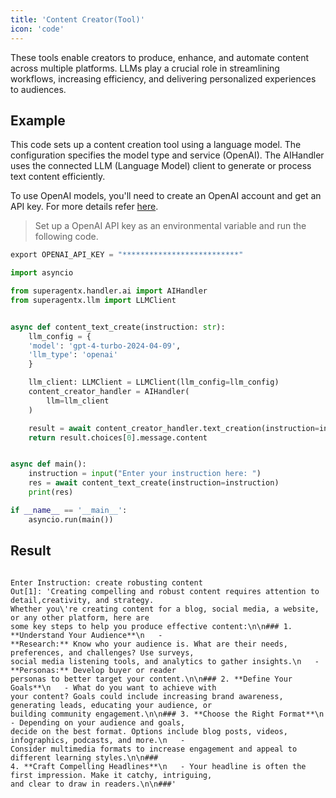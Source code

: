 ```yaml
---
title: 'Content Creator(Tool)'
icon: 'code'
---
```


These tools enable creators to produce, enhance, and automate content across multiple platforms.
LLMs play a crucial role in streamlining workflows, increasing efficiency, and delivering personalized
experiences to audiences.

## Example
This code sets up a content creation tool using a language model. The configuration specifies the model type and service
(OpenAI). The AIHandler uses the connected LLM (Language Model) client
to generate or process text content efficiently.

To use OpenAI models, you'll need to create an OpenAI account and get an API key. For more details refer <a href='https://platform.openai.com/api-keys' target='_blank'>here</a>.
>Set up a OpenAI API key as an environmental variable and run the following code.
 ```python
 export OPENAI_API_KEY = "**************************"
```

```python content_creator_handler.py
import asyncio

from superagentx.handler.ai import AIHandler
from superagentx.llm import LLMClient


async def content_text_create(instruction: str):
    llm_config = {
    'model': 'gpt-4-turbo-2024-04-09',
    'llm_type': 'openai'
    }

    llm_client: LLMClient = LLMClient(llm_config=llm_config)
    content_creator_handler = AIHandler(
        llm=llm_client
    )

    result = await content_creator_handler.text_creation(instruction=instruction)
    return result.choices[0].message.content


async def main():
    instruction = input("Enter your instruction here: ")
    res = await content_text_create(instruction=instruction)
    print(res)

if __name__ == '__main__':
    asyncio.run(main())
```

## Result
```log content creator

Enter Instruction: create robusting content
Out[1]: 'Creating compelling and robust content requires attention to detail,creativity, and strategy.
Whether you\'re creating content for a blog, social media, a website, or any other platform, here are
some key steps to help you produce effective content:\n\n### 1. **Understand Your Audience**\n   -
**Research:** Know who your audience is. What are their needs, preferences, and challenges? Use surveys,
social media listening tools, and analytics to gather insights.\n   - **Personas:** Develop buyer or reader
personas to better target your content.\n\n### 2. **Define Your Goals**\n   - What do you want to achieve with
your content? Goals could include increasing brand awareness, generating leads, educating your audience, or
building community engagement.\n\n### 3. **Choose the Right Format**\n   - Depending on your audience and goals,
decide on the best format. Options include blog posts, videos, infographics, podcasts, and more.\n   -
Consider multimedia formats to increase engagement and appeal to different learning styles.\n\n###
4. **Craft Compelling Headlines**\n   - Your headline is often the first impression. Make it catchy, intriguing,
and clear to draw in readers.\n\n###'
```

